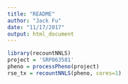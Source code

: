 ```yaml
---
title: "README"
author: "Jack Fu"
date: "11/17/2017"
output: html_document
---
```


```r
library(recountNNLS)
project = 'SRP063581'
pheno = processPheno(project)
rse_tx = recountNNLS(pheno, cores=1)
```
